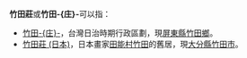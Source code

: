 '''竹田莊'''或'''竹田-{庄}-'''可以指：

* [[竹田庄_(台灣)|竹田-{庄}-]]，台灣日治時期行政區劃，現[[屏東縣|屏東縣]][[竹田鄉|竹田鄉]]。
* [[竹田莊_(日本)|竹田莊 (日本)]]，日本畫家[[田能村竹田|田能村竹田]]的舊居，現[[大分縣|大分縣]][[竹田市|竹田市]]。

{{disambig|Cat=二字亞洲相關消歧義}}
